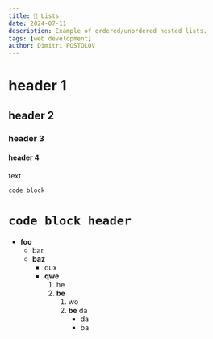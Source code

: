 ```yaml
---
title: 📝 Lists
date: 2024-07-11
description: Example of ordered/unordered nested lists.
tags: [web development]
author: Dimitri POSTOLOV
---
```


# header 1
## header 2
### header 3
#### header 4

text

`code block`

# `code block header`

- **foo**
  - bar
  - **baz**
    - qux
    - **qwe**
      1. he
      1. **be**
         1. wo
         1. **be** da
            - da
            - ba
